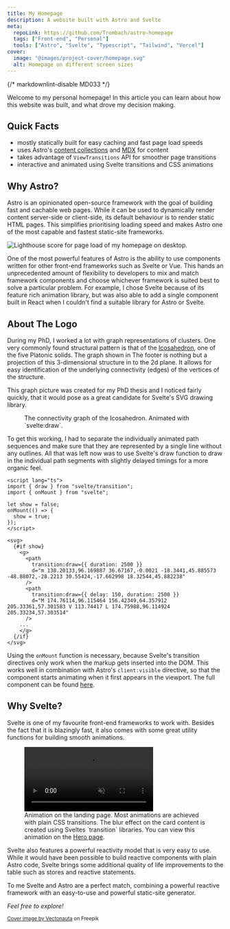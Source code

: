 ```yaml
---
title: My Homepage
description: A website built with Astro and Svelte
meta:
  repoLink: https://github.com/Trombach/astro-homepage
  tags: ["Front-end", "Personal"]
  tools: ["Astro", "Svelte", "Typescript", "Tailwind", "Vercel"]
cover:
  image: "@images/project-cover/homepage.svg"
  alt: Homepage on different screen sizes
---
```



{/* markdownlint-disable MD033 */}

Welcome to my personal homepage! In this article you can learn about how this website was built, and what drove my
decision making.

## Quick Facts

- mostly statically built for easy caching and fast page load speeds
- uses Astro's [content collections](https://docs.astro.build/en/guides/content-collections/) and
  [MDX](https://mdxjs.com/) for content
- takes advantage of `ViewTransitions` API for smoother page transitions
- interactive and animated using Svelte transitions and CSS animations

## Why Astro?

Astro is an opinionated open-source framework with the goal of building fast and cachable web pages. While it can be
used to dynamically render content server-side or client-side, its default behaviour is to render static HTML pages.
This simplifies prioritising loading speed and makes Astro one of the most capable and fastest static-site frameworks.

![Lighthouse score for page load of my homepage on desktop.](../../images/lighthouse.png)

One of the most powerful features of Astro is the ability to use components written for other front-end frameworks such
as Svelte or Vue. This hands an unprecedented amount of flexibility to developers to mix and match framework components
and choose whichever framework is suited best to solve a particular problem. For example, I chose Svelte because of its
feature rich animation library, but was also able to add a single component built in React when I couldn't find a
suitable library for Astro or Svelte.

## About The Logo

During my PhD, I worked a lot with graph representations of clusters. One very commonly found structural pattern is that
of the [Icosahedron](https://en.wikipedia.org/wiki/Icosahedron), one of the five Platonic solids. The graph shown in The
footer is nothing but a projection of this 3-dimensional structure in to the 2d plane. It allows for easy identification
of the underlying connectivity (edges) of the vertices of the structure.

This graph picture was created for my PhD thesis and I noticed fairly quickly, that it would pose as a great candidate
for Svelte's SVG drawing library.

<figure class="w-1/2 mx-auto">
  <Graph client:visible />
  <figcaption>The connectivity graph of the Icosahedron. Animated with `svelte:draw`.</figcaption>
</figure>

To get this working, I had to separate the individually animated path sequences and make sure that they are represented
by a single line without any outlines. All that was left now was to use Svelte's draw function to draw in the individual
path segments with slightly delayed timings for a more organic feel.

```svelte
<script lang="ts">
import { draw } from "svelte/transition";
import { onMount } from "svelte";

let show = false;
onMount(() => {
  show = true;
});
</script>

<svg>
  {#if show}
    <g>
      <path
        transition:draw={{ duration: 2500 }}
        d="m 138.20133,96.169887 36.67167,-0.0021 -18.3441,45.885573 -48.88072,-28.2213 30.55424,-17.662998 18.32544,45.882238"
      />
      <path
        transition:draw={{ delay: 150, duration: 2500 }}
        d="M 174.76114,96.115464 156.42349,64.357912 205.33361,57.301583 V 113.74417 L 174.75988,96.114924 205.33234,57.303514"
      />
    ...
    </g>
  {/if}
</svg>
```

Using the `onMount` function is necessary, because Svelte's transition directives only work when the markup gets 
inserted into the DOM. This works well in combination with Astro's `client:visible` directive, so that the component
starts animating when it first appears in the viewport. The full component can be found
[here](https://github.com/Trombach/astro-homepage/blob/46c6d4e4d58af77d062f4a47c1c89290f58e59e1/src/components/Graph/Graph.svelte).

## Why Svelte?

Svelte is one of my favourite front-end frameworks to work with. Besides the fact that it is blazingly fast, it also
comes with some great utility functions for building smooth animations.

<figure>
  <video autoPlay loop muted>
    <source src="/hero-animation-short.webm" type="video/webm"></source>
    Your browser does not suppoert videos.
  </video>
  <figcaption>
    Animation on the landing page. Most animations are achieved with plain CSS transitions. The blur effect on the card
    content is created using Sveltes `transition` libraries. You can view this animation on the <a href="/">Hero page</a>.
  </figcaption>
</figure>

Svelte also features a powerful reactivity model that is very easy to use. While it would have been possible to build
reactive components with plain Astro code, Svelte brings some additional quality of life improvements to the table such
as stores and reactive statements.

To me Svelte and Astro are a perfect match, combining a powerful reactive framework with an easy-to-use and powerful
static-site generator.

_Feel free to explore!_

<small>
  <a href="https://www.freepik.com/free-psd/isolated-tablet-laptop-smartphone-composition_40505824.htm#query=laptop%20phone&position=2&from_view=keyword&track=ais&uuid=ec94706f-feeb-426f-b343-2db8ed620116">Cover image by Vectonauta</a> on Freepik
</small>
